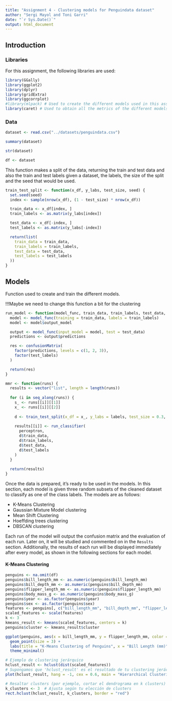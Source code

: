```yaml
---
title: "Assignment 4 - Clustering models for Penguindata dataset"
author: "Sergi Mayol and Toni Garri"
date: "`r Sys.Date()`"
output: html_document
---
```


## Introduction
### Libraries

For this assignment, the following libraries are used:

```r
library(GGally)
library(ggplot2)
library(dplyr)
library(gridExtra)
library(ggcorrplot)
#library(mlpack) # Used to create the different models used in this assignment
library(caret) # Used to obtain all the metrics of the different models
```

### Data

```r
dataset <- read.csv("../datasets/penguindata.csv")
```

```r
summary(dataset)
```

```r
str(dataset)
```

```r
df <- dataset
```

This function makes a split of the data, returning the train and test data and also the train and test labels given a dataset, the labels, the size of the split and the seed that would be used.

```r
train_test_split <- function(x_df, y_labs, test_size, seed) {
  set.seed(seed)
  index <- sample(nrow(x_df), (1 - test_size) * nrow(x_df))

  train_data <- x_df[index, ]
  train_labels <- as.matrix(y_labs[index])

  test_data <- x_df[-index, ]
  test_labels <- as.matrix(y_labs[-index])

  return(list(
    train_data = train_data,
    train_labels = train_labels,
    test_data = test_data,
    test_labels = test_labels
  ))
}
```
 
## Models

Function used to create and train the different models.

!!!Maybe we need to change this function a bit for the clustering
```r
run_model <- function(model_func, train_data, train_labels, test_data, test_labels) {
  model <- model_func(training = train_data, labels = train_labels)
  model <- model$output_model

  output <- model_func(input_model = model, test = test_data)
  predictions <- output$predictions

  res <- confusionMatrix(
    factor(predictions, levels = c(1, 2, 3)),
    factor(test_labels)
  )

  return(res)
}
```

```r
mmr <- function(runs) {
  results <- vector("list", length = length(runs))
  
  for (i in seq_along(runs)) {
    s_ <- runs[[i]][[1]]
    x_ <- runs[[i]][[2]]
  
    d <- train_test_split(x_df = x_, y_labs = labels, test_size = 0.3, seed = s_)
  
    results[[i]] <- run_classifier(
      perceptron,
      d$train_data,
      d$train_labels,
      d$test_data,
      d$test_labels
    )
  }
  
  return(results)
}
```

Once the data is prepared, it's ready to be used in the models. In this section, each model is given three random subsets of the cleaned dataset to classify as one of the class labels. The models are as follows:

- K-Means Clustering
- Gaussian Mixture Model clustering
- Mean Shift Clustering
- Hoeffding trees clustering
- DBSCAN clustering

Each run of the model will output the confusion matrix and the evaluation of each run. Later on, it will be studied and commented on in the `Results` section. Additionally, the results of each run will be displayed immediately after every model, as shown in the following sections for each model.

#### K-Means Clustering

```r
penguins <- na.omit(df)
penguins$bill_length_mm <- as.numeric(penguins$bill_length_mm)
penguins$bill_depth_mm <- as.numeric(penguins$bill_depth_mm)
penguins$flipper_length_mm <- as.numeric(penguins$flipper_length_mm)
penguins$body_mass_g <- as.numeric(penguins$body_mass_g)
penguins$year <- as.factor(penguins$year)
penguins$sex <- as.factor(penguins$sex)
features <- penguins[, c("bill_length_mm", "bill_depth_mm", "flipper_length_mm", "body_mass_g")]
scaled_features <- scale(features)
k <- 3
kmeans_result <- kmeans(scaled_features, centers = k)
penguins$cluster <- kmeans_result$cluster

ggplot(penguins, aes(x = bill_length_mm, y = flipper_length_mm, color = factor(cluster))) +
  geom_point(size = 3) +
  labs(title = "K-Means Clustering of Penguins", x = "Bill Length (mm)", y = "Flipper Length (mm)", color = "Cluster") +
  theme_minimal()
```

```r
# Ejemplo de clustering jerárquico
hclust_result <- hclust(dist(scaled_features))
# Supongamos que 'hclust_result' es el resultado de tu clustering jerárquico
plot(hclust_result, hang = -1, cex = 0.6, main = "Hierarchical Clustering Dendrogram")

# Resaltar clusters (por ejemplo, cortar el dendrograma en k clusters)
k_clusters <- 3  # Ajusta según tu elección de clusters
rect.hclust(hclust_result, k_clusters, border = "red")
```


